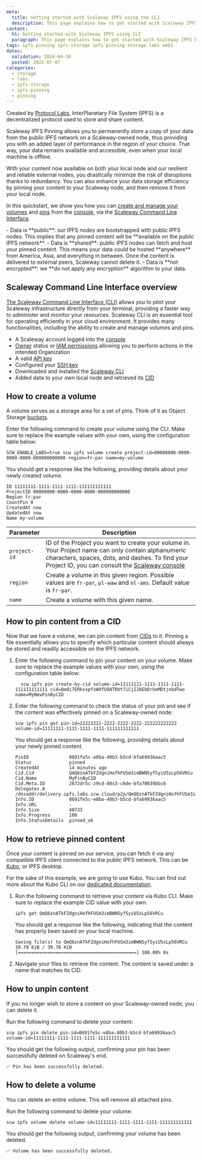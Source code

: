 ```yaml
---
meta:
  title: Getting started with Scaleway IPFS using the CLI
  description: This page explains how to get started with Scaleway IPFS Pinning using the CLI
content:
  h1: Getting started with Scaleway IPFS using CLI
  paragraph: This page explains how to get started with Scaleway IPFS Pinning using the CLI
tags: ipfs-pinning ipfs-storage ipfs pinning storage labs web3
dates:
  validation: 2024-04-30
  posted: 2023-07-07
categories:
  - storage
  - labs
  - ipfs-storage
  - ipfs-pinning
  - pinning
---
```


Created by [Protocol Labs](https://protocol.ai/), InterPlanetary File System (IPFS) is a decentralized protocol used to store and share content.

Scaleway IPFS Pinning allows you to permanently store a copy of your data from the public IPFS network on a Scaleway-owned node, thus providing you with an added layer of performance in the region of your choice. That way, your data remains available and accessible, even when your local machine is offline.

With your content now available on both your local node and our resilient and reliable external nodes, you drastically minimize the risk of disruptions thanks to redundancy. You can also enhance your data storage efficiency by pinning your content to your Scaleway node, and then remove it from your local node.

In this quickstart, we show you how you can [create and manage your volumes](/labs/ipfs-pinning/api-cli/volumes-operations/) and [pins](/labs/ipfs-pinning/api-cli/pin-operations/) from the [console](https://console.scaleway.com/login), via the [Scaleway Command Line Interface](https://github.com/scaleway/scaleway-cli).

<Message type="important">
  - Data is **public**: our IPFS nodes are bootstrapped with public IPFS nodes. This implies that any pinned content will be **available on the public IPFS network**.
  - Data is **shared**: public IPFS nodes can fetch and host your pinned content. This means your data could be hosted **anywhere** from America, Asia, and everything in between. Once the content is delivered to external peers, Scaleway cannot delete it.
  - Data is **not encrypted**: we **do not apply any encryption** algorithm to your data.
</Message>

## Scaleway Command Line Interface overview

[The Scaleway Command Line Interface (CLI)](https://github.com/scaleway/scaleway-cli) allows you to pilot your Scaleway infrastructure directly from your terminal, providing a faster way to administer and monitor your resources. Scaleway CLI is an essential tool for operating efficiently in your cloud environment. It provides many functionalities, including the ability to create and manage volumes and pins.

<Macro id="requirements" />

- A Scaleway account logged into the [console](https://console.scaleway.com)
- [Owner](/identity-and-access-management/iam/concepts/#owner) status or [IAM permissions](/identity-and-access-management/iam/concepts/#permission) allowing you to perform actions in the intended Organization
- A valid [API key](/identity-and-access-management/iam/how-to/create-api-keys/)
- Configured your [SSH key](/identity-and-access-management/organizations-and-projects/how-to/create-ssh-key/)
- Downloaded and installed the [Scaleway CLI](https://github.com/scaleway/scaleway-cli#scaleway-cli-v2)
- Added data to your own local node and retrieved its [CID](/labs/ipfs-pinning/concepts/#content-identifier-cid)

## How to create a volume

A volume serves as a storage area for a set of pins. Think of it as Object Storage [buckets](/storage/object/concepts/#bucket).

Enter the following command to create your volume using the CLI. Make sure to replace the example values with your own, using the configuration table below:

```
SCW_ENABLE_LABS=true scw ipfs volume create project-id=00000000-0000-0000-0000-000000000000 region=fr-par name=my-volume
```

You should get a response like the following, providing details about your newly created volume.

```
ID 11111111-1111-1111-1111-111111111111
ProjectID 00000000-0000-0000-0000-000000000000
Region fr-par
CountPin 0
CreatedAt now
UpdatedAt now
Name my-volume
```

| Parameter    | Description                                                                                                                                                                                                                               |
|--------------|-------------------------------------------------------------------------------------------------------------------------------------------------------------------------------------------------------------------------------------------|
| `project-id` | ID of the Project you want to create your volume in. Your Project name can only contain alphanumeric characters, spaces, dots, and dashes. To find your Project ID, you can consult the [Scaleway console](https://console.scaleway.com/) |
| `region`     | Create a volume in this given region. Possible values are `fr-par`, `pl-waw` and `nl-ams`. Default value is `fr-par`.                                                                                                                     |
| `name`       | Create a volume with this given name.                                                                                                                                                                                                     |

## How to pin content from a CID

Now that we have a volume, we can pin content from [CIDs](/labs/ipfs-pinning/concepts/#content-identifier-(cid)) to it. Pinning a file essentially allows you to specify which particular content should always be stored and readily accessible on the IPFS network.

1. Enter the following command to pin your content on your volume. Make sure to replace the example values with your own, using the configuration table below:
    ```
      scw ipfs pin create-by-cid volume-id=11111111-1111-1111-1111-111111111111 cid=Qmdi7ERksspfxWXfU8ATRUt7iCjZJbEbDrUoMDtjnbdTwo name=MyNewPinByCID
    ```

2. Enter the following command to check the status of your pin and see if the content was effectively pinned on a Scaleway-owned node:

    ```
    scw ipfs pin get pin-id=22222222-2222-2222-2222-222222222222 volume-id=11111111-1111-1111-1111-111111111111
    ```
    You should get a response like the following, providing details about your newly pinned content.
    ```
    PinID               0691fe5c-e8ba-40b3-b5cd-bfa69936aac5
    Status              pinned
    CreatedAt           14 minutes ago
    Cid.Cid             QmQ6znATkFZdgniHofhFUSm3imBWN5yf5yiU5sLp56VRCu
    Cid.Name            MyPinByCID
    Cid.Meta.ID         2672dr5c-z9cd-80s3-c6de-bfa70039bbc6
    Delegates.0         /dnsaddr/delivery.ipfs.labs.scw.cloud/p2p/QmQ6znATkFZdgniHofhFUSm3imBWN5yf5yiU5sLp56VRCu
    Info.ID             0691fe5c-e8ba-40b3-b5cd-bfa69936aac5
    Info.URL            -
    Info.Size           40733
    Info.Progress       100
    Info.StatusDetails  pinned_ok
    ```

## How to retrieve pinned content

Once your content is pinned on our service, you can fetch it via any compatible IPFS client connected to the public IPFS network. This can be [Kubo](https://docs.ipfs.tech/install/command-line/), or IPFS desktop.

For the sake of this example, we are going to use Kubo. You can find out more about the Kubo CLI on our [dedicated documentation](/labs/ipfs-pinning/api-cli/ipfs-cli/).

1. Run the following command to retrieve your content via Kubo CLI. Make sure to replace the example CID value with your own.
    ```
    ipfs get QmQ6znATkFZdgniHofhFUSm3imBWN5yf5yiU5sLp56VRCu
    ```
    You should get a response like the following, indicating that the content has properly been saved on your local machine.
    ```
    Saving file(s) to QmQ6znATkFZdgniHofhFUSm3imBWN5yf5yiU5sLp56VRCu
    39.78 KiB / 39.78 KiB [============================================] 100.00% 0s
    ```
2. Navigate your files to retrieve the content. The content is saved under a name that matches its CID.

## How to unpin content

If you no longer wish to store a content on your Scaleway-owned node, you can delete it.

Run the following command to delete your content:

```
scw ipfs pin delete pin-id=0691fe5c-e8ba-40b3-b5cd-bfa69936aac5 volume-id=11111111-1111-1111-1111-111111111111
```

You should get the following output, confirming your pin has been successfully deleted on Scaleway's end.

```
✅ Pin has been successfully deleted.
```

## How to delete a volume

You can delete an entire volume. This will remove all attached pins.

Run the following command to delete your volume:

```
scw ipfs volume delete volume-id=11111111-1111-1111-1111-111111111111
```

You should get the following output, confirming your volume has been deleted.

```
✅ Volume has been successfully deleted.
```